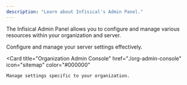 ```yaml
---
description: "Learn about Infisical's Admin Panel."
---
```


The Infisical Admin Panel allows you to configure and manage various resources within your organization and server.

<CardGroup cols={2}>
  <Card
    title="Server Admin Panel"
    href="./server-admin"
    icon="user-tie"
    color="#000000"
  >
    Configure and manage your server settings effectively.
  </Card>
  
  <Card
    title="Organization Admin Console"
    href="./org-admin-console"
    icon="sitemap"
    color="#000000"
  >
    Manage settings specific to your organization.
  </Card>
</CardGroup>
